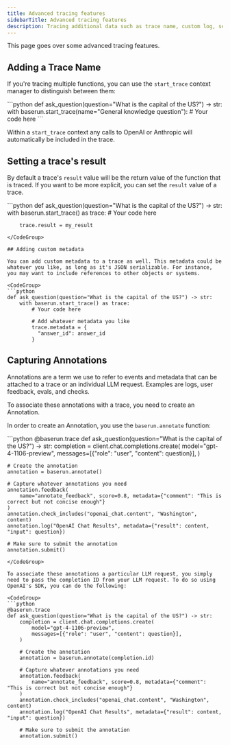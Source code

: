```yaml
---
title: Advanced tracing features
sidebarTitle: Advanced tracing features
description: Tracing additional data such as trace name, custom log, session ID, etc
---
```


This page goes over some advanced tracing features.

## Adding a Trace Name

If you're tracing multiple functions, you can use the `start_trace` context manager to distinguish between them:

<CodeGroup>
```python
def ask_question(question="What is the capital of the US?") -> str:
    with baserun.start_trace(name="General knowledge question"):
        # Your code here
```
</CodeGroup>

Within a `start_trace` context any calls to OpenAI or Anthropic will automatically be included in the trace.

## Setting a trace's result

By default a trace's `result` value will be the return value of the function that is traced. If you want to be more explicit, you can set the `result` value of a trace.

<CodeGroup>
```python
def ask_question(question="What is the capital of the US?") -> str:
    with baserun.start_trace() as trace:
        # Your code here

        trace.result = my_result
```
</CodeGroup>

## Adding custom metadata

You can add custom metadata to a trace as well. This metadata could be whatever you like, as long as it's JSON serializable. For instance, you may want to include references to other objects or systems.

<CodeGroup>
```python
def ask_question(question="What is the capital of the US?") -> str:
    with baserun.start_trace() as trace:
        # Your code here

        # Add whatever metadata you like
        trace.metadata = {
          "answer_id": answer_id
        }
```
</CodeGroup>

## Capturing Annotations

Annotations are a term we use to refer to events and metadata that can be attached to a trace or an individual LLM request. Examples are logs, user feedback, evals, and checks.

To associate these annotations with a trace, you need to create an Annotation.

In order to create an Annotation, you use the `baserun.annotate` function:

<CodeGroup>
```python
@baserun.trace
def ask_question(question="What is the capital of the US?") -> str:
    completion = client.chat.completions.create(
        model="gpt-4-1106-preview",
        messages=[{"role": "user", "content": question}],
    )

    # Create the annotation
    annotation = baserun.annotate()

    # Capture whatever annotations you need
    annotation.feedback(
        name="annotate_feedback", score=0.8, metadata={"comment": "This is correct but not concise enough"}
    )
    annotation.check_includes("openai_chat.content", "Washington", content)
    annotation.log("OpenAI Chat Results", metadata={"result": content, "input": question})

    # Make sure to submit the annotation
    annotation.submit()
```
</CodeGroup>

To associate these annotations a particular LLM request, you simply need to pass the completion ID from your LLM request. To do so using OpenAI's SDK, you can do the following:

<CodeGroup>
```python
@baserun.trace
def ask_question(question="What is the capital of the US?") -> str:
    completion = client.chat.completions.create(
        model="gpt-4-1106-preview",
        messages=[{"role": "user", "content": question}],
    )

    # Create the annotation
    annotation = baserun.annotate(completion.id)

    # Capture whatever annotations you need
    annotation.feedback(
        name="annotate_feedback", score=0.8, metadata={"comment": "This is correct but not concise enough"}
    )
    annotation.check_includes("openai_chat.content", "Washington", content)
    annotation.log("OpenAI Chat Results", metadata={"result": content, "input": question})

    # Make sure to submit the annotation
    annotation.submit()
```
</CodeGroup>